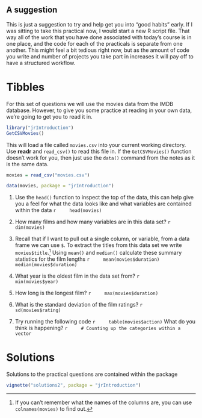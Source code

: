 ## A suggestion

This is just a suggestion to try and help get you into "good habits" early. If I was sitting to take this practical now, I would start a new R script file. That way all of the work that you have done associated with today's course is in one place, and the code for each of the practicals is separate from one another. This might feel a bit tedious right now, but as the amount of code you write and number of projects you take part in increases it will pay off to have a structured workflow. 


# Tibbles 

For this set of questions we will use the movies data from the IMDB database. However, to give you some practice at reading in your own data, we're going to get you to read it in. 

```r
library("jrIntroduction")
GetCSVMovies()
```

This will load a file called `movies.csv` into your current working directory. Use **readr** and `read_csv()` to read this file in. If the `GetCSVMovies()` function doesn't work for you, then just use the `data()` command from the notes as it is the same data.
```r
movies = read_csv("movies.csv")
```
```r
data(movies, package = "jrIntroduction")
```

1. Use the `head()` function to inspect the top of the data, this can help give you a feel for what the data looks like and what variables are contained within the data
    ```r
    head(movies)
    ```

2. How many films and how many variables are in this data set?
    ```r
    dim(movies)
    ```

3. Recall that if I want to pull out a single column, or variable, from a data frame we can use `$`. To extract the titles from this data set we write `movies$title`.^[If you can't remember what the names of the columns are, you can use `colnames(movies)` to find out.] Using `mean()` and `median()` calculate these summary statistics for the film lengths
    ```r
    mean(movies$duration)
    median(movies$duration)
    ```

4. What year is the oldest film in the data set from?
    ```r
    min(movies$year)
    ```

5. How long is the longest film?
    ```r
    max(movies$duration)
    ```

6. What is the standard deviation of the film ratings?
    ```r
    sd(movies$rating)
    ```
    
7. Try running the following code
    ```r
    table(movies$action)
    ```
    What do you think is happening?
    ```r
    # Counting up the categories within a vector
    ```

# Solutions

Solutions to the practical questions are contained within the package

```r
vignette("solutions2", package = "jrIntroduction")
```




<!-- (1) You can use `table()` on more than one column at once by just adding extra columns as arguments. For example `table(movies$mpaa, movies$Action)` would tell me how many action and non action films there are for each of the mpaa ratings. How many romantic comedy films are there? i.e a 1 in the Romance column and a 1 in the Comedy column? -->

<!--     ```{r} -->
<!--     table(movies$Romance, movies$Comedy) -->
<!--     ``` -->

<!-- (1) When the values are similar in each variable in the table, it can be difficult to tell which dimension (rows or columns) corresponds to which variable. To aid this there is an argument to the `table()` function, `dnn` which allows us to provide a vector of names. Try  -->

<!--     ```{r, echo=TRUE} -->
<!--     table(movies$Romance, movies$Comedy, dnn = c("Romance","Comedy")) -->
<!--     ``` -->
<!-- (1) How many people cast their vote on a film on average? -->

<!--     ```{r} -->
<!--     mean(movies$votes) -->
<!--     ``` -->
